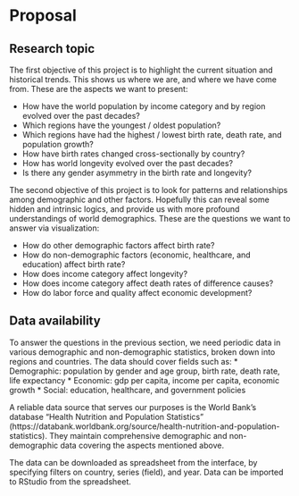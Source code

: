 # Proposal

## Research topic

The first objective of this project is to highlight the current situation and historical trends. This shows us where we are, and where we have come from. These are the aspects we want to present:

* How have the world population by income category and by region evolved over the past decades?
* Which regions have the youngest / oldest population?
* Which regions have had the highest / lowest birth rate, death rate, and population growth?
* How have birth rates changed cross-sectionally by country?
* How has world longevity evolved over the past decades?
* Is there any gender asymmetry in the birth rate and longevity?

The second objective of this project is to look for patterns and relationships among demographic and other factors. Hopefully this can reveal some hidden and intrinsic logics, and provide us with more profound understandings of world demographics. These are the questions we want to answer via visualization:

* How do other demographic factors affect birth rate?
* How do non-demographic factors (economic, healthcare, and education) affect birth rate?
* How does income category affect longevity?
* How does income category affect death rates of difference causes?
* How do labor force and quality affect economic development?


## Data availability

To answer the questions in the previous section, we need periodic data in various demographic and non-demographic statistics, broken down into regions and countries. The data should cover fields such as:
* Demographic: population by gender and age group, birth rate, death rate, life expectancy
* Economic: gdp per capita, income per capita, economic growth
* Social: education, healthcare, and government policies

A reliable data source that serves our purposes is the World Bank’s database “Health Nutrition and Population Statistics” (https://databank.worldbank.org/source/health-nutrition-and-population-statistics). They maintain comprehensive demographic and non-demographic data covering the aspects mentioned above.

The data can be downloaded as spreadsheet from the interface, by specifying filters on country, series (field), and year. Data can be imported to RStudio from the spreadsheet.
